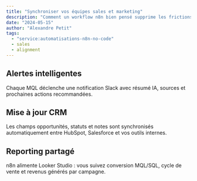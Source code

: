 ```yaml
---
title: "Synchroniser vos équipes sales et marketing"
description: "Comment un workflow n8n bien pensé supprime les frictions entre marketing et commerciaux."
date: "2024-05-15"
author: "Alexandre Petit"
tags:
  - "service:automatisations-n8n-no-code"
  - sales
  - alignment
---
```


## Alertes intelligentes

Chaque MQL déclenche une notification Slack avec résumé IA, sources et prochaines actions recommandées.

## Mise à jour CRM

Les champs opportunités, statuts et notes sont synchronisés automatiquement entre HubSpot, Salesforce et vos outils internes.

## Reporting partagé

n8n alimente Looker Studio : vous suivez conversion MQL/SQL, cycle de vente et revenus générés par campagne.
